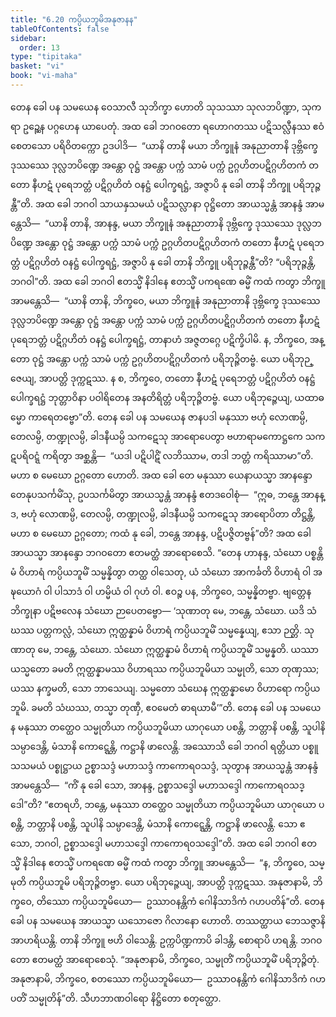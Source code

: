 ```yaml
---
title: "6.20 ကပ္ပိယဘူမိအနုဇာနန"
tableOfContents: false
sidebar:
  order: 13
type: "tipitaka"
basket: "vi"
book: "vi-maha"
---
```



<DynamicBreadcrumb />

<Division number="295" book="vi-maha">

<Paragraph number="1334" book="vi-maha">
တေန ခေါ ပန သမယေန ဝေသာလီ သုဘိက္ခာ ဟောတိ သုသဿာ သုလဘပိဏ္ဍာ, သုကရာ ဥဉ္ဆေန ပဂ္ဂဟေန ယာပေတုံ. အထ ခေါ ဘဂဝတော ရဟောဂတဿ ပဋိသလ္လီနဿ ဧဝံ စေတသော ပရိဝိတက္ကော ဥဒပါဒိ—  “ယာနိ တာနိ မယာ ဘိက္ခူနံ အနုညာတာနိ ဒုဗ္ဘိက္ခေ ဒုဿဿေ ဒုလ္လဘပိဏ္ဍေ အန္တော ဝုဋ္ဌံ အန္တော ပက္ကံ သာမံ ပက္ကံ ဥဂ္ဂဟိတပဋိဂ္ဂဟိတကံ တတော နီဟဋံ ပုရေဘတ္တံ ပဋိဂ္ဂဟိတံ ဝနဋ္ဌံ ပေါက္ခရဋ္ဌံ, အဇ္ဇာပိ နု ခေါ တာနိ ဘိက္ခူ ပရိဘုဉ္ဇန္တီ”တိ. အထ ခေါ ဘဂဝါ သာယနှသမယံ ပဋိသလ္လာနာ ဝုဋ္ဌိတော အာယသ္မန္တံ အာနန္ဒံ အာမန္တေသိ—  “ယာနိ တာနိ, အာနန္ဒ, မယာ ဘိက္ခူနံ အနုညာတာနိ ဒုဗ္ဘိက္ခေ ဒုဿဿေ ဒုလ္လဘပိဏ္ဍေ အန္တော ဝုဋ္ဌံ အန္တော ပက္ကံ သာမံ ပက္ကံ ဥဂ္ဂဟိတပဋိဂ္ဂဟိတကံ တတော နီဟဋံ ပုရေဘတ္တံ ပဋိဂ္ဂဟိတံ ဝနဋ္ဌံ ပေါက္ခရဋ္ဌံ, အဇ္ဇာပိ နု ခေါ တာနိ ဘိက္ခူ ပရိဘုဉ္ဇန္တီ”တိ? “ပရိဘုဉ္ဇန္တိ, ဘဂဝါ”တိ.
</Paragraph>

<Paragraph number="1335" book="vi-maha">
အထ ခေါ ဘဂဝါ ဧတသ္မိံ နိဒါနေ ဧတသ္မိံ ပကရဏေ ဓမ္မိံ ကထံ ကတွာ ဘိက္ခူ အာမန္တေသိ—  “ယာနိ တာနိ, ဘိက္ခဝေ, မယာ ဘိက္ခူနံ အနုညာတာနိ ဒုဗ္ဘိက္ခေ ဒုဿဿေ ဒုလ္လဘပိဏ္ဍေ အန္တော ဝုဋ္ဌံ အန္တော ပက္ကံ သာမံ ပက္ကံ ဥဂ္ဂဟိတပဋိဂ္ဂဟိတကံ တတော နီဟဋံ ပုရေဘတ္တံ ပဋိဂ္ဂဟိတံ ဝနဋ္ဌံ ပေါက္ခရဋ္ဌံ, တာနာဟံ အဇ္ဇတဂ္ဂေ ပဋိက္ခိပါမိ. န, ဘိက္ခဝေ, အန္တော ဝုဋ္ဌံ အန္တော ပက္ကံ သာမံ ပက္ကံ ဥဂ္ဂဟိတပဋိဂ္ဂဟိတကံ ပရိဘုဉ္ဇိတဗ္ဗံ. ယော ပရိဘုဉ္ဇေယျ, အာပတ္တိ ဒုက္ကဋဿ. န စ, ဘိက္ခဝေ, တတော နီဟဋံ ပုရေဘတ္တံ ပဋိဂ္ဂဟိတံ ဝနဋ္ဌံ ပေါက္ခရဋ္ဌံ ဘုတ္တာဝိနာ ပဝါရိတေန အနတိရိတ္တံ ပရိဘုဉ္ဇိတဗ္ဗံ. ယော ပရိဘုဉ္ဇေယျ, ယထာဓမ္မော ကာရေတဗ္ဗော”တိ.
</Paragraph>

<Paragraph number="1336" book="vi-maha">
တေန ခေါ ပန သမယေန ဇာနပဒါ မနုဿာ ဗဟုံ လောဏမ္ပိ, တေလမ္ပိ, တဏ္ဍုလမ္ပိ, ခါဒနီယမ္ပိ သကဋေသု အာရောပေတွာ ဗဟာရာမကောဋ္ဌကေ သကဋပရိဝဋ္ဋံ ကရိတွာ အစ္ဆန္တိ—  “ယဒါ ပဋိပါဋိံ လဘိဿာမ, တဒါ ဘတ္တံ ကရိဿာမာ”တိ. မဟာ စ မေဃော ဥဂ္ဂတော ဟောတိ. အထ ခေါ တေ မနုဿာ ယေနာယသ္မာ အာနန္ဒော တေနုပသင်္ကမိံသု, ဥပသင်္ကမိတွာ အာယသ္မန္တံ အာနန္ဒံ ဧတဒဝေါစုံ—  “ဣဓ, ဘန္တေ အာနန္ဒ, ဗဟုံ လောဏမ္ပိ, တေလမ္ပိ, တဏ္ဍုလမ္ပိ, ခါဒနီယမ္ပိ သကဋေသု အာရောပိတာ တိဋ္ဌန္တိ, မဟာ စ မေဃော ဥဂ္ဂတော; ကထံ နု ခေါ, ဘန္တေ အာနန္ဒ, ပဋိပဇ္ဇိတဗ္ဗန်”တိ? အထ ခေါ အာယသ္မာ အာနန္ဒော ဘဂဝတော ဧတမတ္ထံ အာရောစေသိ. “တေန ဟာနန္ဒ, သံဃော ပစ္စန္တိမံ ဝိဟာရံ ကပ္ပိယဘူမိံ သမ္မန္နိတွာ တတ္ထ ဝါသေတု, ယံ သံဃော အာကင်္ခတိ ဝိဟာရံ ဝါ အဍ္ဎယောဂံ ဝါ ပါသာဒံ ဝါ ဟမ္မိယံ ဝါ ဂုဟံ ဝါ. ဧဝဉ္စ ပန, ဘိက္ခဝေ, သမ္မန္နိတဗ္ဗာ. ဗျတ္တေန ဘိက္ခုနာ ပဋိဗလေန သံဃော ဉာပေတဗ္ဗော—
</Paragraph>

<Paragraph number="1337" book="vi-maha">
‘သုဏာတု မေ, ဘန္တေ, သံဃော. ယဒိ သံဃဿ ပတ္တကလ္လံ, သံဃော ဣတ္ထန္နာမံ ဝိဟာရံ ကပ္ပိယဘူမိံ သမ္မန္နေယျ, ဧသာ ဉတ္တိ.
</Paragraph>

<Paragraph number="1338" book="vi-maha">
သုဏာတု မေ, ဘန္တေ, သံဃော. သံဃော ဣတ္ထန္နာမံ ဝိဟာရံ ကပ္ပိယဘူမိံ သမ္မန္နတိ. ယဿာယသ္မတော ခမတိ ဣတ္ထန္နာမဿ ဝိဟာရဿ ကပ္ပိယဘူမိယာ သမ္မုတိ, သော တုဏှဿ; ယဿ နက္ခမတိ, သော ဘာသေယျ.
</Paragraph>

<Paragraph number="1339" book="vi-maha">
သမ္မတော သံဃေန ဣတ္ထန္နာမော ဝိဟာရော ကပ္ပိယဘူမိ. ခမတိ သံဃဿ, တသ္မာ တုဏှီ, ဧဝမေတံ ဓာရယာမီ’”တိ.
</Paragraph>

<Paragraph number="1340" book="vi-maha">
တေန ခေါ ပန သမယေန မနုဿာ တတ္ထေဝ သမ္မုတိယာ ကပ္ပိယဘူမိယာ ယာဂုယော ပစန္တိ, ဘတ္တာနိ ပစန္တိ, သူပါနိ သမ္ပာဒေန္တိ, မံသာနိ ကောဋ္ဋေန္တိ, ကဋ္ဌာနိ ဖာလေန္တိ. အဿောသိ ခေါ ဘဂဝါ ရတ္တိယာ ပစ္စူသသမယံ ပစ္စုဋ္ဌာယ ဥစ္စာသဒ္ဒံ မဟာသဒ္ဒံ ကာကောရဝသဒ္ဒံ, သုတွာန အာယသ္မန္တံ အာနန္ဒံ အာမန္တေသိ—  “ကိံ နု ခေါ သော, အာနန္ဒ, ဥစ္စာသဒ္ဒေါ မဟာသဒ္ဒေါ ကာကောရဝသဒ္ဒေါ”တိ? “ဧတရဟိ, ဘန္တေ, မနုဿာ တတ္ထေဝ သမ္မုတိယာ ကပ္ပိယဘူမိယာ ယာဂုယော ပစန္တိ, ဘတ္တာနိ ပစန္တိ, သူပါနိ သမ္ပာဒေန္တိ, မံသာနိ ကောဋ္ဋေန္တိ, ကဋ္ဌာနိ ဖာလေန္တိ. သော ဧသော, ဘဂဝါ, ဥစ္စာသဒ္ဒေါ မဟာသဒ္ဒေါ ကာကောရဝသဒ္ဒေါ”တိ. အထ ခေါ ဘဂဝါ ဧတသ္မိံ နိဒါနေ ဧတသ္မိံ ပကရဏေ ဓမ္မိံ ကထံ ကတွာ ဘိက္ခူ အာမန္တေသိ—  “န, ဘိက္ခဝေ, သမ္မုတိ ကပ္ပိယဘူမိ ပရိဘုဉ္ဇိတဗ္ဗာ. ယော ပရိဘုဉ္ဇေယျ, အာပတ္တိ ဒုက္ကဋဿ. အနုဇာနာမိ, ဘိက္ခဝေ, တိဿော ကပ္ပိယဘူမိယော—  ဥဿာဝနန္တိကံ ဂေါနိသာဒိကံ ဂဟပတိန်”တိ.
</Paragraph>

<Paragraph number="1341" book="vi-maha">
တေန ခေါ ပန သမယေန အာယသ္မာ ယသောဇော ဂိလာနော ဟောတိ. တဿတ္ထာယ ဘေသဇ္ဇာနိ အာဟရိယန္တိ. တာနိ ဘိက္ခူ ဗဟိ ဝါသေန္တိ. ဥက္ကပိဏ္ဍကာပိ ခါဒန္တိ, စောရာပိ ဟရန္တိ. ဘဂဝတော ဧတမတ္ထံ အာရောစေသုံ. “အနုဇာနာမိ, ဘိက္ခဝေ, သမ္မုတိံ ကပ္ပိယဘူမိံ ပရိဘုဉ္ဇိတုံ. အနုဇာနာမိ, ဘိက္ခဝေ, စတဿော ကပ္ပိယဘူမိယော—  ဥဿာဝနန္တိကံ ဂေါနိသာဒိကံ ဂဟပတိံ သမ္မုတိန်”တိ.

</Paragraph>
</Division>

<Paragraph number="1342" type="center" book="vi-maha">
သီဟဘာဏဝါရော နိဋ္ဌိတော စတုတ္ထော.
</Paragraph>
